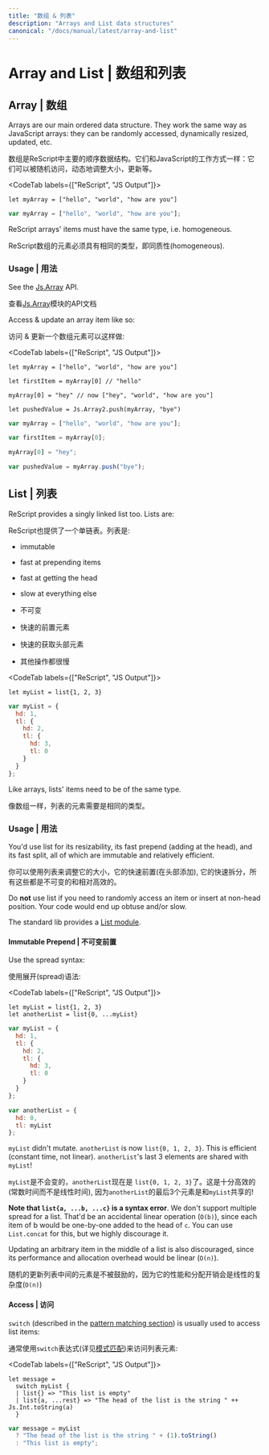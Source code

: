 ```yaml
---
title: "数组 & 列表"
description: "Arrays and List data structures"
canonical: "/docs/manual/latest/array-and-list"
---
```


# Array and List | 数组和列表

## Array | 数组

Arrays are our main ordered data structure. They work the same way as JavaScript arrays: they can be randomly accessed, dynamically resized, updated, etc.

数组是ReScript中主要的顺序数据结构。它们和JavaScript的工作方式一样：它们可以被随机访问，动态地调整大小，更新等。

<CodeTab labels={["ReScript", "JS Output"]}>

```res example
let myArray = ["hello", "world", "how are you"]
```
```js
var myArray = ["hello", "world", "how are you"];
```

</CodeTab>

ReScript arrays' items must have the same type, i.e. homogeneous.

ReScript数组的元素必须具有相同的类型，即同质性(homogeneous).

### Usage | 用法

See the [Js.Array](api/js/array) API.

查看[Js.Array](api/js/array)模块的API文档

Access & update an array item like so:

访问 & 更新一个数组元素可以这样做:

<CodeTab labels={["ReScript", "JS Output"]}>

```res example
let myArray = ["hello", "world", "how are you"]

let firstItem = myArray[0] // "hello"

myArray[0] = "hey" // now ["hey", "world", "how are you"]

let pushedValue = Js.Array2.push(myArray, "bye")
```
```js
var myArray = ["hello", "world", "how are you"];

var firstItem = myArray[0];

myArray[0] = "hey";

var pushedValue = myArray.push("bye");
```

</CodeTab>

## List | 列表

ReScript provides a singly linked list too. Lists are:

ReScript也提供了一个单链表。列表是:

- immutable
- fast at prepending items
- fast at getting the head
- slow at everything else

- 不可变
- 快速的前置元素
- 快速的获取头部元素
- 其他操作都很慢

<CodeTab labels={["ReScript", "JS Output"]}>

```res example
let myList = list{1, 2, 3}
```
```js
var myList = {
  hd: 1,
  tl: {
    hd: 2,
    tl: {
      hd: 3,
      tl: 0
    }
  }
};
```

</CodeTab>

Like arrays, lists' items need to be of the same type.

像数组一样，列表的元素需要是相同的类型。

### Usage | 用法

You'd use list for its resizability, its fast prepend (adding at the head), and its fast split, all of which are immutable and relatively efficient.

你可以使用列表来调整它的大小，它的快速前置(在头部添加), 它的快速拆分，所有这些都是不可变的和相对高效的。

Do **not** use list if you need to randomly access an item or insert at non-head position. Your code would end up obtuse and/or slow.



The standard lib provides a [List module](api/belt/list).

#### Immutable Prepend | 不可变前置

Use the spread syntax:

使用展开(spread)语法:

<CodeTab labels={["ReScript", "JS Output"]}>

```res prelude
let myList = list{1, 2, 3}
let anotherList = list{0, ...myList}
```
```js
var myList = {
  hd: 1,
  tl: {
    hd: 2,
    tl: {
      hd: 3,
      tl: 0
    }
  }
};

var anotherList = {
  hd: 0,
  tl: myList
};
```

</CodeTab>

`myList` didn't mutate. `anotherList` is now `list{0, 1, 2, 3}`. This is efficient (constant time, not linear). `anotherList`'s last 3 elements are shared with `myList`!

`myList`是不会变的，`anotherList`现在是 `list{0, 1, 2, 3}`了。这是十分高效的(常数时间而不是线性时间), 因为`anotherList`的最后3个元素是和`myList`共享的!

**Note that `list{a, ...b, ...c}` is a syntax error**. We don't support multiple spread for a list. That'd be an accidental linear operation (`O(b)`), since each item of b would be one-by-one added to the head of `c`. You can use `List.concat` for this, but we highly discourage it.

Updating an arbitrary item in the middle of a list is also discouraged, since its performance and allocation overhead would be linear (`O(n)`).

随机的更新列表中间的元素是不被鼓励的，因为它的性能和分配开销会是线性的复杂度(`O(n)`)

#### Access | 访问

`switch` (described in the [pattern matching section](pattern-matching-destructuring.md)) is usually used to access list items:

通常使用`switch`表达式(详见[模式匹配](pattern-matching-destructuring.md))来访问列表元素:

<CodeTab labels={["ReScript", "JS Output"]}>

```res example
let message =
  switch myList {
  | list{} => "This list is empty"
  | list{a, ...rest} => "The head of the list is the string " ++ Js.Int.toString(a)
  }
```
```js
var message = myList
  ? "The head of the list is the string " + (1).toString()
  : "This list is empty";
```

</CodeTab>
